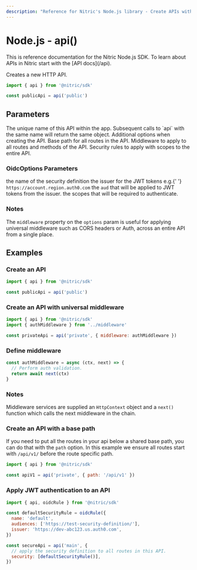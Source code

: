 ```yaml
---
description: "Reference for Nitric's Node.js library - Create APIs with the Nitric Node.js SDK"
---
```


# Node.js - api()

<Note>
  This is reference documentation for the Nitric Node.js SDK. To learn about
  APIs in Nitric start with the [API docs](/api).
</Note>

Creates a new HTTP API.

```javascript
import { api } from '@nitric/sdk'

const publicApi = api('public')
```

## Parameters

<Properties>
  <Property name="name" required type="string">
    The unique name of this API within the app. Subsequent calls to `api` with
    the same name will return the same object.
  </Property>
  <Property name="options" type="object">
    Additional options when creating the API.
    <Properties nested>
      <Property name="path" type="string">
        Base path for all routes in the API.
      </Property>
      <Property name="middleware" type="HttpMiddleware or HttpMiddleware[]">
        Middleware to apply to all routes and methods of the API.
      </Property>
      <Property name="security" type="OidcOptions[]">
        Security rules to apply with scopes to the entire API.
      </Property>
    </Properties>
  </Property>
</Properties>

### OidcOptions Parameters

<Properties>
  <Property name="name" required type="string">
    the name of the security definition
  </Property>
  <Property name="issuer" required type="string">
    the issuer for the JWT tokens e.g.{' '}
    <code>https://account.region.auth0.com</code>
  </Property>
  <Property name="audiences" required type="string[]">
    the <code>aud</code> that will be applied to JWT tokens from the issuer.
  </Property>
  <Property name="scopes" required type="string[]">
    the scopes that will be required to authenticate.
  </Property>
</Properties>

### Notes

The `middleware` property on the `options` param is useful for applying universal middleware such as CORS headers or Auth, across an entire API from a single place.

## Examples

### Create an API

```javascript
import { api } from '@nitric/sdk'

const publicApi = api('public')
```

### Create an API with universal middleware

```javascript
import { api } from '@nitric/sdk'
import { authMiddleware } from '../middleware'

const privateApi = api('private', { middleware: authMiddleware })
```

### Define middleware

```javascript
const authMiddleware = async (ctx, next) => {
  // Perform auth validation.
  return await next(ctx)
}
```

### Notes

Middleware services are supplied an `HttpContext` object and a `next()` function which calls the next middleware in the chain.

### Create an API with a base path

If you need to put all the routes in your api below a shared base path, you can do that with the `path` option. In this example we ensure all routes start with `/api/v1/` before the route specific path.

```javascript
import { api } from '@nitric/sdk'

const apiV1 = api('private', { path: '/api/v1' })
```

### Apply JWT authentication to an API

```javascript
import { api, oidcRule } from '@nitric/sdk'

const defaultSecurityRule = oidcRule({
  name: 'default',
  audiences: ['https://test-security-definition/'],
  issuer: 'https://dev-abc123.us.auth0.com',
})

const secureApi = api('main', {
  // apply the security definition to all routes in this API.
  security: [defaultSecurityRule()],
})
```
